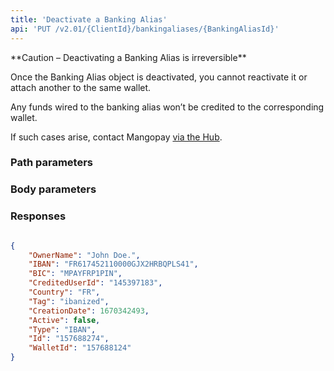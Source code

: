 ```yaml
---
title: 'Deactivate a Banking Alias'  
api: 'PUT /v2.01/{ClientId}/bankingaliases/{BankingAliasId}'  
---
```




<Warning>  
**Caution – Deactivating a Banking Alias is irreversible** 
  
Once the Banking Alias object is deactivated, you cannot reactivate it or attach another to the same wallet. 

Any funds wired to the banking alias won’t be credited to the corresponding wallet.

If such cases arise, contact Mangopay <a href="https://hub.mangopay.com/" target="_blank">via the Hub</a>.

</Warning>  

### Path parameters  

<BankingAliasId />  

### Body parameters  

<Active2 />  

### Responses  

<AccordionGroup><Accordion title="200">  

<OwnerName1Response />  

<IBAN2Response />  

<BIC2Response />  

<CreditedUserId3Response />  

<Country5Response />  

<Tag2Response />  

<CreationDateResponse />  

<Active1Response />  

<Type10Response />  

<IdResponse />  

<WalletId1Response /></Accordion></AccordionGroup>  

<ResponseExample>  

```json 200  

{
    "OwnerName": "John Doe.",
    "IBAN": "FR617452110000GJX2HRBQPLS41",
    "BIC": "MPAYFRP1PIN",
    "CreditedUserId": "145397183",
    "Country": "FR",
    "Tag": "ibanized",
    "CreationDate": 1670342493,
    "Active": false,
    "Type": "IBAN",
    "Id": "157688274",
    "WalletId": "157688124"
}  
 ```  

</ResponseExample>  

<RequestExample>  
    <RestDeactivateIbanBankingAlias />
    <PhpDeactivateBankingAlias />
    <NodeDeactivateBankingAlias />
    <RubyDeactivateBankingAlias />
    <JavaDeactivateBankingAlias />
    <NetDeactivateBankingAlias />
</RequestExample>